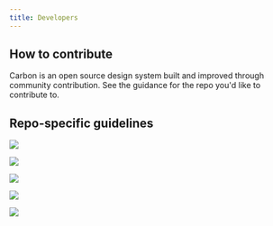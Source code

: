 ```yaml
---
title: Developers
---
```


## How to contribute

Carbon is an open source design system built and improved through community contribution. See the guidance for the repo you'd like to contribute to.

## Repo-specific guidelines

<Row className="resource-card-group">
<Column colMd={4} colLg={4} noGutterSm>
    <ResourceCard
      subTitle="Contribute to Carbon Elements"
      aspectRatio="2:1"
      actionIcon="arrowRight"
      href="https://github.com/IBM/carbon-elements/blob/master/.github/CONTRIBUTING.md"
      >

![](/images/github-icon.png)

  </ResourceCard>
</Column>
<Column colMd={4} colLg={4} noGutterSm>
    <ResourceCard
      subTitle="Contribute to Carbon Components"
      aspectRatio="2:1"
      actionIcon="arrowRight"
      href="https://github.com/ibm/carbon-components/blob/master/.github/CONTRIBUTING.md"
      >

![](/images/github-icon.png)

  </ResourceCard>
</Column>
<Column colMd={4} colLg={4} noGutterSm>
    <ResourceCard
      subTitle="Contribute to Carbon Components React"
      aspectRatio="2:1"
      actionIcon="arrowRight"
      href="https://github.com/ibm/carbon-components-react/blob/master/.github/CONTRIBUTING.md"
      >

![](/images/github-icon.png)

  </ResourceCard>
</Column>
<Column colMd={4} colLg={4} noGutterSm>
    <ResourceCard
      subTitle="Contribute to Carbon Components Angular"
      aspectRatio="2:1"
      actionIcon="arrowRight"
      href="https://github.com/IBM/carbon-components-angular/blob/master/README.md#contributing"
      >

![](/images/github-icon.png)

  </ResourceCard>
</Column>
<Column colMd={4} colLg={4} noGutterSm>
    <ResourceCard
      subTitle="Contribute to Carbon Components Vue"
      aspectRatio="2:1"
      actionIcon="arrowRight"
      href="https://github.com/carbon-design-system/carbon-components-vue/blob/master/.github/CONTRIBUTING.md"
      >

![](/images/github-icon.png)

  </ResourceCard>
</Column>
</Row>